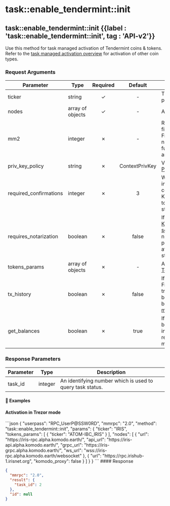 
# task::enable_tendermint::init

## task::enable_tendermint::init {{label : 'task::enable_tendermint::init', tag : 'API-v2'}}

Use this method for task managed activation of Tendermint coins & tokens. Refer to the [task managed activation overview](/komodo-defi-framework/api/v20/coin_activation/task_managed/) for activation of other coin types.

### Request Arguments

| Parameter               | Type             | Required |     Default    | Description                                                                                                                                                                                                                              |
| ----------------------- | ---------------- | :------: | :------------: | ---------------------------------------------------------------------------------------------------------------------------------------------------------------------------------------------------------------------------------------- |
| ticker                  | string           |     ✓    |        -       | Ticker of the platform protocol coin.                                                                                                                                                                                                    |
| nodes                   | array of objects |     ✓    |        -       | A list of [CoinNode objects](/komodo-defi-framework/api/common_structures/activation/#coin-node).                                                                                                                                        |
| mm2                     | integer          |     ✗    |        -       | Required if not set in coins file. Informs the Komodo DeFi Framework API whether or not the coin is expected to function. Accepted values are 0 or 1.                                                                                    |
| priv_key_policy         | string           |     ✗    | ContextPrivKey | Value can be [PrivKeyActivationPolicyEnum](/komodo-defi-framework/api/common_structures/enums/#priv-key-activation-policy-enum).                                                                                                         |
| required_confirmations  | integer          |     ✗    |        3       | When the platform coin is involved, the number of confirmations for the Komodo DeFi Framework API to wait during the transaction steps of an atomic swap.                                                                                |
| requires_notarization   | boolean          |     ✗    |      false     | If true, coins protected by [Komodo Platform's dPoW security](https://satindergrewal.medium.com/delayed-proof-of-work-explained-9a74250dbb86) will wait for a notarization before progressing to the next atomic swap transactions step. |
| tokens_params           | array of objects |     ✗    |        -       | A list of standard [TokensRequest](/komodo-defi-framework/api/common_structures/activation/#tokens-request) objects.                                                                                                                     |
| tx_history              | boolean          |     ✗    |      false     | If true the Komodo DeFi Framework API will preload transaction history as a background process. Must be set to true to use the [my_tx_history](/komodo-defi-framework/api/legacy/my_tx_history/#my-tx-history) method.                 |
| get_balances            | boolean          |     ✗    |      true      | If false, coin and token balances will not be returned in the response, and the response will be returned more quickly.                                                                                                                  |

### Response Parameters

| Parameter | Type    | Description                                               |
| --------- | ------- | --------------------------------------------------------- |
| task_id   | integer | An identifying number which is used to query task status. |

#### 📌 Examples

#### Activation in Trezor mode

<CodeGroup title="Tendermint Activation (Trezor mode)" tag="POST" label="task::enable_tendermint::init" mm2MethodDecorate="true">
  ```json
  {
    "userpass": "RPC_UserP@SSW0RD",
    "mmrpc": "2.0",
    "method": "task::enable_tendermint::init",
    "params": {
      "ticker": "IRIS",
      "tokens_params": [
        {
          "ticker": "ATOM-IBC_IRIS"
        }
      ],
      "nodes": [
        {
          "url": "https://iris-rpc.alpha.komodo.earth/",
          "api_url": "https://iris-api.alpha.komodo.earth/",
          "grpc_url": "https://iris-grpc.alpha.komodo.earth/",
          "ws_url": "wss://iris-rpc.alpha.komodo.earth/websocket"
        },
        {
          "url": "https://rpc.irishub-1.irisnet.org",
          "komodo_proxy": false
        }
      ]
    }
  }
  ```
</CodeGroup>

<CollapsibleSection expandedText="Hide Response" collapsedText="Show Response">
  #### Response

  ```json
  {
    "mmrpc": "2.0",
    "result": {
      "task_id": 2
    },
    "id": null
  }
  ```
</CollapsibleSection> 